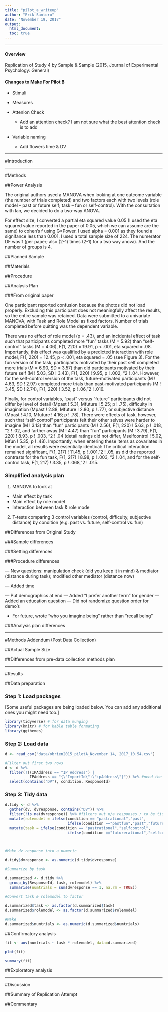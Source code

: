 ```yaml
---
title: "pilot_a_writeup"
author: "Erik Santoro"
date: "November 19, 2017"
output: 
  html_document:
  toc: true
---
```


------

#### Overview

Replication of Study 4 by Sample & Sample (2015, Journal of Experimental Psychology: General)

#### Changes to Make For Pilot B

* Stimuli

* Measures
    
* Attenion Check
    + Add an attention check? I am not sure what the best attention check is to add

* Variable naming
    + Add flowers time & DV 

------

#Introduction

------

#Methods

##Power Analysis

The original authors used a MANOVA when looking at one outcome variable (the number of trials completed) and two factors each with two levels (role model -- past or future self; task -- fun or self-control). With the consultation with Ian, we decided to do a two-way ANOVA.

For effect size, I converted a partial eta squared value 0.05 (I used the eta squared value reported in the paper of 0.05, which we can assume are the same) to cohen's f using G*Power. I used alpha = 0.001 as they found a signifance less than 0.001. I used a total sample size of 224. The numerator DF was 1 (per paper; also (2-1) times (2-1) for a two way anova). And the number of groups is 4.


##Planned Sample

##Materials

##Procedure

##Analysis Plan

###From original paper

One participant reported confusion because the photos did not load properly. Excluding this participant does not meaningfully affect the results, so the entire sample was retained. Data were submitted to a univariate MANOVA, with Task and Role Model as fixed factors. Number of trials completed before quitting was the dependent variable.

There was no effect of role model (p = .43), and an incidental effect of task such that participants completed more “fun” tasks (M = 5.92) than “self-control” tasks (M = 4.06), F(1, 220) = 19.91, p < .001,  eta squared = .08. Importantly, this effect was qualified by a predicted interaction with role model, F(1, 220) = 12.45, p < .001,  eta squared = .05 (see Figure 3). For the fun version of the task, participants motivated by their past self completed more trials (M = 6.90, SD = 3.57) than did participants motivated by their future self (M ! 5.03, SD ! 3.43), F(1, 220) ! 9.95, p ! .002, "2 ! .04. However, for the self-control version of the task, future-motivated participants (M ! 4.63, SD ! 2.97) completed more trials than past-motivated participants (M ! 3.45, SD ! 2.74), F(1, 220) ! 3.52, p ! .06, "2 ! .016. 

Finally, for control variables, “past” versus “future” participants did not differ by level of detail (Mpast ! 5.31, Mfuture ! 5.25; p ! .75), difficulty in imagination (Mpast ! 2.88, Mfuture ! 2.80; p ! .77), or subjective distance (Mpast ! 4.10, Mfuture ! 4.16; p ! .78). There were effects of task, however, such that “self-control” participants felt their other selves were harder to imagine (M ! 3.13) than “fun” participants (M ! 2.56), F(1, 220) ! 5.63, p ! .018, "2 ! .02, and farther away (M ! 4.47) than “fun” participants (M ! 3.79), F(1, 220) ! 8.93, p ! .003, "2 ! .04 (detail ratings did not differ, Mselfcontrol ! 5.02, Mfun ! 5.35; p ! .48). Importantly, when entering these items as covariates in the model, all results were essentially identical: The critical interaction remained significant, F(1, 217) ! 11.45, p ! .001, "2 ! .05, as did the reported contrasts for the fun task, F(1, 217) ! 8.98, p ! .003, "2 ! .04, and for the self-control task, F(1, 217) ! 3.35, p ! .068, "2 ! .015. 


### Simplified analysis plan

1) MANOVA to look at
  + Main effect by task 
  + Main effect by role model
  + Interaction between task & role mode

2) T-tests comparing 3 control variables (control, difficulty, subjective distance) by condition (e.g. past vs. future, self-control vs. fun)


##Differences from Original Study

###Sample differences

###Setting differences

###Procedure differences

— New questions: manipulation check (did you keep it in mind) & mediator (distance during task); modified other mediator (distance now)

— Added time

— Put demographics at end
— Added “I prefer another term” for gender
— Added an education question
— Did not randomize question order for demo's

- For future, wrote "who you imagine being" rather than "recall being"

###Analysis plan differences

------

#Methods Addendum (Post Data Collection)

##Actual Sample Size

##Differences from pre-data collection methods plan

------

#Results

##Data preparation

### Step 1: Load packages

[Some useful packages are being loaded below. You can add any additional ones you might need too.]

```r
library(tidyverse) # for data munging
library(knitr) # for kable table formating
library(ggthemes)
```

### Step 2: Load data

```r

d <- read_csv("data/obrien2015_pilotA_November 14, 2017_10.54.csv")


```

```r

#Filter out first two rows
d <- d %>%
  filter(!((IPAddress == "IP Address") |
           IPAddress == "{\"ImportId\":\"ipAddress\"}")) %>% #need the backlash to view the quote
  select(contains("DV"), condition, ResponseId)


```


### Step 3: Tidy data

```r

d.tidy <- d %>%
  gather(dv, dvresponse, contains("DV")) %>%
  filter(!is.na(dvresponse)) %>% #filters out n/a responses ; to be tidy, we could modify the dv repsonse label to clean up
  mutate(rolemodel = ifelse(condition == "pastrational","past",
                            ifelse(condition =="pastfun","past","future"))) %>%
  mutate(task = ifelse(condition == "pastrational","selfcontrol",
                            ifelse(condition =="futurerational","selfcontrol","fun")))
  
    

#Make dv response into a numeric

d.tidy$dvresponse <- as.numeric(d.tidy$dvresponse)

#Summarize by task

d.summarized <- d.tidy %>%
  group_by(ResponseId, task, rolemodel) %>%
  summarise(numtrials = sum(dvresponse == 1, na.rm = TRUE))
 
#Convert task & rolemodel to factor

d.summarized$task <- as.factor(d.summarized$task)
d.summarized$rolemodel <- as.factor(d.summarized$rolemodel)

#Make 
d.summarized$numtrials <- as.numeric(d.summarized$numtrials)


```

##Confirmatory analysis


```r

fit <- aov(numtrials ~ task * rolemodel, data=d.summarized)

plot(fit)

summary(fit)

```



##Exploratory analysis



------

#Discussion

##Summary of Replication Attempt

##Commentary



